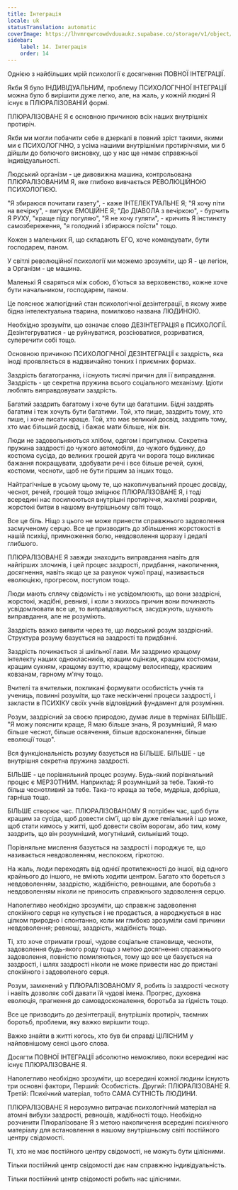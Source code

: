 ```yaml
---
title: Інтеграція
locale: uk
statusTranslation: automatic
coverImage: https://lhvmrqwrcowdvduuaukz.supabase.co/storage/v1/object/public/strapi-uploads/small_cover-educacion-fundamental.webp-2d51a7828a2b1309555be27f7e2a61a0.webp
sidebar:
    label: 14. Інтеграція
    order: 14
---
```

Однією з найбільших мрій психології є досягнення ПОВНОЇ ІНТЕГРАЦІЇ.

Якби Я було ІНДИВІДУАЛЬНИМ, проблему ПСИХОЛОГІЧНОЇ ІНТЕГРАЦІЇ можна було б вирішити дуже легко, але, на жаль, у кожній людині Я існує в ПЛЮРАЛІЗОВАНІЙ формі.

ПЛЮРАЛІЗОВАНЕ Я є основною причиною всіх наших внутрішніх протиріч.

Якби ми могли побачити себе в дзеркалі в повний зріст такими, якими ми є ПСИХОЛОГІЧНО, з усіма нашими внутрішніми протиріччями, ми б дійшли до болючого висновку, що у нас ще немає справжньої індивідуальності.

Людський організм - це дивовижна машина, контрольована ПЛЮРАЛІЗОВАНИМ Я, яке глибоко вивчається РЕВОЛЮЦІЙНОЮ ПСИХОЛОГІЄЮ.

"Я збираюся почитати газету", - каже ІНТЕЛЕКТУАЛЬНЕ Я; "Я хочу піти на вечірку", - вигукує ЕМОЦІЙНЕ Я; "До ДІАВОЛА з вечіркою", - бурчить Я РУХУ, "краще піду погуляю", "Я не хочу гуляти", - кричить Я інстинкту самозбереження, "я голодний і збираюся поїсти" тощо.

Кожен з маленьких Я, що складають ЕГО, хоче командувати, бути господарем, паном.

У світлі революційної психології ми можемо зрозуміти, що Я - це легіон, а Організм - це машина.

Маленькі Я сваряться між собою, б'ються за верховенство, кожне хоче бути начальником, господарем, паном.

Це пояснює жалюгідний стан психологічної дезінтеграції, в якому живе бідна інтелектуальна тварина, помилково названа ЛЮДИНОЮ.

Необхідно зрозуміти, що означає слово ДЕЗІНТЕГРАЦІЯ в ПСИХОЛОГІЇ. Дезінтегруватися - це руйнуватися, розсіюватися, розриватися, суперечити собі тощо.

Основною причиною ПСИХОЛОГІЧНОЇ ДЕЗІНТЕГРАЦІЇ є заздрість, яка іноді проявляється в надзвичайно тонких і приємних формах.

Заздрість багатогранна, і існують тисячі причин для її виправдання. Заздрість - це секретна пружина всього соціального механізму. Ідіоти люблять виправдовувати заздрість.

Багатий заздрить багатому і хоче бути ще багатшим. Бідні заздрять багатим і теж хочуть бути багатими. Той, хто пише, заздрить тому, хто пише, і хоче писати краще. Той, хто має великий досвід, заздрить тому, хто має більший досвід, і бажає мати більше, ніж він.

Люди не задовольняються хлібом, одягом і притулком. Секретна пружина заздрості до чужого автомобіля, до чужого будинку, до костюма сусіда, до великих грошей друга чи ворога тощо викликає бажання покращувати, здобувати речі і все більше речей, сукні, костюми, чесноти, щоб не бути гіршим за інших тощо.

Найтрагічніше в усьому цьому те, що накопичувальний процес досвіду, чеснот, речей, грошей тощо зміцнює ПЛЮРАЛІЗОВАНЕ Я, і тоді всередині нас посилюються внутрішні протиріччя, жахливі розриви, жорстокі битви в нашому внутрішньому світі тощо.

Все це біль. Ніщо з цього не може принести справжнього задоволення засмученому серцю. Все це призводить до збільшення жорстокості в нашій психіці, примноження болю, невдоволення щоразу і дедалі глибшого.

ПЛЮРАЛІЗОВАНЕ Я завжди знаходить виправдання навіть для найгірших злочинів, і цей процес заздрості, придбання, накопичення, досягнення, навіть якщо це за рахунок чужої праці, називається еволюцією, прогресом, поступом тощо.

Люди мають сплячу свідомість і не усвідомлюють, що вони заздрісні, жорстокі, жадібні, ревниві, і коли з якихось причин вони починають усвідомлювати все це, то виправдовуються, засуджують, шукають виправдання, але не розуміють.

Заздрість важко виявити через те, що людський розум заздрісний. Структура розуму базується на заздрості та придбанні.

Заздрість починається зі шкільної лави. Ми заздримо кращому інтелекту наших однокласників, кращим оцінкам, кращим костюмам, кращим сукням, кращому взуттю, кращому велосипеду, красивим ковзанам, гарному м'ячу тощо.

Вчителі та вчительки, покликані формувати особистість учнів та учениць, повинні розуміти, що таке нескінченні процеси заздрості, і закласти в ПСИХІКУ своїх учнів відповідний фундамент для розуміння.

Розум, заздрісний за своєю природою, думає лише в термінах БІЛЬШЕ. "Я можу пояснити краще, Я маю більше знань, Я розумніший, Я маю більше чеснот, більше освячення, більше вдосконалення, більше еволюції тощо".

Вся функціональність розуму базується на БІЛЬШЕ. БІЛЬШЕ - це внутрішня секретна пружина заздрості.

БІЛЬШЕ - це порівняльний процес розуму. Будь-який порівняльний процес є МЕРЗОТНИМ. Наприклад: Я розумніший за тебе. Такий-то більш чеснотливий за тебе. Така-то краща за тебе, мудріша, добріша, гарніша тощо.

БІЛЬШЕ створює час. ПЛЮРАЛІЗОВАНОМУ Я потрібен час, щоб бути кращим за сусіда, щоб довести сім'ї, що він дуже геніальний і що може, щоб стати кимось у житті, щоб довести своїм ворогам, або тим, кому заздрить, що він розумніший, могутніший, сильніший тощо.

Порівняльне мислення базується на заздрості і породжує те, що називається невдоволенням, неспокоєм, гіркотою.

На жаль, люди переходять від однієї протилежності до іншої, від одного крайнього до іншого, не вміють ходити центром. Багато хто бореться з невдоволенням, заздрістю, жадібністю, ревнощами, але боротьба з невдоволенням ніколи не приносить справжнього задоволення серцю.

Наполегливо необхідно зрозуміти, що справжнє задоволення спокійного серця не купується і не продається, а народжується в нас цілком природно і спонтанно, коли ми глибоко зрозуміли самі причини невдоволення; ревнощі, заздрість, жадібність тощо.

Ті, хто хоче отримати гроші, чудове соціальне становище, чесноти, задоволення будь-якого роду тощо з метою досягнення справжнього задоволення, повністю помиляються, тому що все це базується на заздрості, і шлях заздрості ніколи не може привести нас до пристані спокійного і задоволеного серця.

Розум, замкнений у ПЛЮРАЛІЗОВАНОМУ Я, робить із заздрості чесноту і навіть дозволяє собі давати їй чудові імена. Прогрес, духовна еволюція, прагнення до самовдосконалення, боротьба за гідність тощо.

Все це призводить до дезінтеграції, внутрішніх протиріч, таємних боротьб, проблеми, яку важко вирішити тощо.

Важко знайти в житті когось, хто був би справді ЦІЛІСНИМ у найповнішому сенсі цього слова.

Досягти ПОВНОЇ ІНТЕГРАЦІЇ абсолютно неможливо, поки всередині нас існує ПЛЮРАЛІЗОВАНЕ Я.

Наполегливо необхідно зрозуміти, що всередині кожної людини існують три основні фактори, Перший: Особистість. Другий: ПЛЮРАЛІЗОВАНЕ Я. Третій: Психічний матеріал, тобто САМА СУТНІСТЬ ЛЮДИНИ.

ПЛЮРАЛІЗОВАНЕ Я нерозумно витрачає психологічний матеріал на атомні вибухи заздрості, ревнощів, жадібності тощо. Необхідно розчинити Плюралізоване Я з метою накопичення всередині психічного матеріалу для встановлення в нашому внутрішньому світі постійного центру свідомості.

Ті, хто не має постійного центру свідомості, не можуть бути цілісними.

Тільки постійний центр свідомості дає нам справжню індивідуальність.

Тільки постійний центр свідомості робить нас цілісними.

